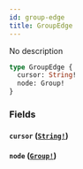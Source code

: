```yaml
---
id: group-edge
title: GroupEdge
---
```


No description

```graphql
type GroupEdge {
  cursor: String!
  node: Group!
}
```

### Fields

#### `cursor` ([`String!`](/docs/graphql/scalars/string))

#### `node` ([`Group!`](/docs/graphql/objects/group))
